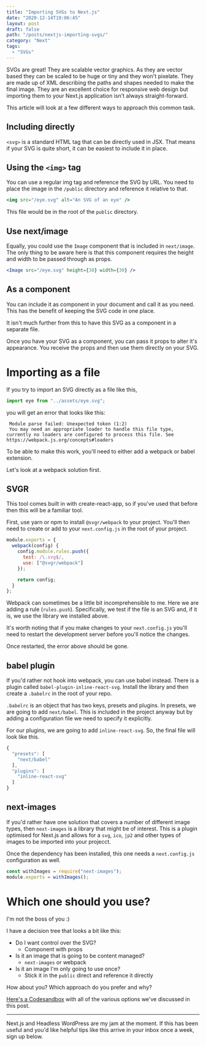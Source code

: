 ```yaml
---
title: "Importing SVGs to Next.js"
date: "2020-12-14T19:06:45"
layout: post
draft: false
path: "/posts/nextjs-importing-svgs/"
category: "Next"
tags:
  - "SVGs"
---
```


SVGs are great! They are scalable vector graphics. As they are vector based they can be scaled to be huge or tiny and they won't pixelate. They are made up of XML describing the paths and shapes needed to make the final image. They are an excellent choice for responsive web design but importing them to your Next.js application isn't always straight-forward.

This article will look at a few different ways to approach this common task.

## Including directly

`<svg>` is a standard HTML tag that can be directly used in JSX. That means if your SVG is quite short, it can be easiest to include it in place.

## Using the `<img>` tag

You can use a regular img tag and reference the SVG by URL. You need to place the image in the `/public` directory and reference it relative to that.

```jsx
<img src="/eye.svg" alt="An SVG of an eye" />
```

This file would be in the root of the `public` directory.

## Use next/image

Equally, you could use the `Image` component that is included in `next/image`. The only thing to be aware here is that this component requires the height and width to be passed through as props.

```jsx
<Image src="/eye.svg" height={30} width={30} />
```

## As a component

You can include it as component in your document and call it as you need. This has the benefit of keeping the SVG code in one place.

It isn't much further from this to have this SVG as a component in a separate file.

Once you have your SVG as a component, you can pass it props to alter it's appearance. You receive the props and then use them directly on your SVG.

# Importing as a file

If you try to import an SVG directly as a file like this,

```jsx
import eye from "../assets/eye.svg";
```

you will get an error that looks like this:

```
 Module parse failed: Unexpected token (1:2)
 You may need an appropriate loader to handle this file type, currently no loaders are configured to process this file. See https://webpack.js.org/concepts#loaders
```

To be able to make this work, you'll need to either add a webpack or babel extension.

Let's look at a webpack solution first.

## SVGR

This tool comes built in with create-react-app, so if you've used that before then this will be a familiar tool.

First, use yarn or npm to install `@svgr/webpack` to your project. You'll then need to create or add to your `next.config.js` in the root of your project.

```js
module.exports = {
  webpack(config) {
    config.module.rules.push({
      test: /\.svg$/,
      use: ["@svgr/webpack"]
    });

    return config;
  }
};
```

Webpack can sometimes be a little bit incomprehensible to me. Here we are adding a rule (`rules.push`). Specifically, we test if the file is an SVG and, if it is, we use the library we installed above.

It's worth noting that if you make changes to your `next.config.js` you'll need to restart the development server before you'll notice the changes.

Once restarted, the error above should be gone.

## babel plugin

If you'd rather not hook into webpack, you can use babel instead. There is a plugin called `babel-plugin-inline-react-svg`. Install the library and then create a `.babelrc` in the root of your repo.

`.babelrc` is an object that has two keys, presets and plugins. In presets, we are going to add `next/babel`. This is included in the project anyway but by adding a configuration file we need to specify it explicitly.

For our plugins, we are going to add `inline-react-svg`. So, the final file will look like this.

```js
{
  "presets": [
    "next/babel"
  ],
  "plugins": [
    "inline-react-svg"
  ]
}
```

## next-images

If you'd rather have one solution that covers a number of different image types, then `next-images` is a library that might be of interest. This is a plugin optimised for Next.js and allows for a `svg`, `ico`, `jp2` and other types of images to be imported into your projecct.

Once the dependency has been installed, this one needs a `next.config.js` configuration as well.

```jsx
const withImages = require("next-images");
module.exports = withImages();
```

# Which one should you use?

I'm not the boss of you :)

I have a decision tree that looks a bit like this:

- Do I want control over the SVG?
  - Component with props
- Is it an image that is going to be content managed?
  - `next-images` or webpack
- Is it an image I'm only going to use once?
  - Stick it in the `public` direct and reference it directly

How about you? Which approach do you prefer and why?

[Here's a Codesandbox](https://codesandbox.io/s/next-import-svg-8rip3) with all of the various options we've discussed in this post.

---

Next.js and Headless WordPress are my jam at the moment. If this has been useful and you'd like helpful tips like this arrive in your inbox once a week, sign up below.
